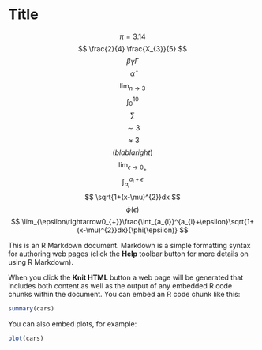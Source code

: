 Title
========================================================

$$
\pi=3.14
$$
$$
\frac{2}{4}
\frac{X_{3}}{5}
$$
$$
\beta
\gamma
\Gamma
$$
$$
\hat{\alpha}
$$
$$
\lim_{n\rightarrow3}
$$
$$
\int_{0}^{10}
$$
$$
\sum
$$
$$
\sim 3
$$
$$
\approx 3
$$
$$
\left(blabla right)
$$
$$
\lim_{\epsilon\rightarrow0_{+}}
$$
$$
\int_{a_{i}}^{a_{i}+\epsilon}
$$
$$
\sqrt{1+(x-\mu)^{2}}dx
$$
$$
\phi(\epsilon)
$$
$$
\lim_{\epsilon\rightarrow0_{+}}\frac{\int_{a_{i}}^{a_{i}+\epsilon}\sqrt{1+(x-\mu)^{2}}dx}{\phi(\epsilon)}
$$


This is an R Markdown document. Markdown is a simple formatting syntax for authoring web pages (click the **Help** toolbar button for more details on using R Markdown).

When you click the **Knit HTML** button a web page will be generated that includes both content as well as the output of any embedded R code chunks within the document. You can embed an R code chunk like this:

```r
summary(cars)
```

You can also embed plots, for example:

```r
plot(cars)
```

